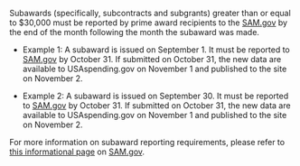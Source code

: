 Subawards (specifically, subcontracts and subgrants) greater than or
equal to $30,000 must be reported by prime award recipients to the
 <a target="_blank" rel="noopener noreferrer" href="https://www.sam.gov/">SAM.gov</a> by the end of the month
following the month the subaward was made.

-   Example 1: A subaward is issued on September 1. It must be
    reported to <a target="_blank" rel="noopener noreferrer" href="https://www.sam.gov/">SAM.gov</a> by October 31. If submitted on October 31, the
    new data are available to USAspending.gov on November 1 and
    published to the site on November 2.

-   Example 2: A subaward is issued on September 30. It must be
    reported to <a target="_blank" rel="noopener noreferrer" href="https://www.sam.gov/">SAM.gov</a> by October 31. If submitted on October 31, the
    new data are available to USAspending.gov on November 1 and
    published to the site on November 2.

For more information on subaward reporting requirements, please
refer to
 <a target="_blank" rel="noopener noreferrer"  href="https://www.sam.gov/fsrs">this informational page</a> on
<a target="_blank" rel="noopener noreferrer" href="https://www.sam.gov/">SAM.gov</a>.
